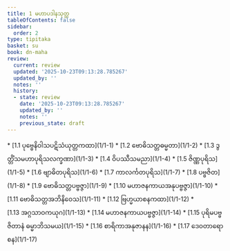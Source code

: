 ```yaml
---
title: 1 မဟာပဒါနသုတ္တ
tableOfContents: false
sidebar:
  order: 2
type: tipitaka
basket: su
book: dn-maha
review:
  current: review
  updated: '2025-10-23T09:13:28.785267'
  updated_by: ''
  notes: ''
  history:
  - state: review
    date: '2025-10-23T09:13:28.785267'
    updated_by: ''
    notes: ''
    previous_state: draft
---
```



<ReviewStatus review={frontmatter.review} showDetails={true} />

<HypothesisAnnotation frontmatter={frontmatter} />

<DynamicBreadcrumb />



<TableOfContents book="dn-maha" section="1">
* [1.1 ပုဗ္ဗေနိဝါသပဋိသံယုတ္တကထာ](1/1-1)
* [1.2 ဗောဓိသတ္တဓမ္မတာ](1/1-2)
* [1.3 ဒွတ္တိံသမဟာပုရိသလက္ခဏာ](1/1-3)
* [1.4 ဝိပဿီသမညာ](1/1-4)
* [1.5 ဇိဏ္ဏပုရိသ](1/1-5)
* [1.6 ဗျာဓိတပုရိသ](1/1-6)
* [1.7 ကာလင်္ကတပုရိသ](1/1-7)
* [1.8 ပဗ္ဗဇိတ](1/1-8)
* [1.9 ဗောဓိသတ္တပဗ္ဗဇ္ဇာ](1/1-9)
* [1.10 မဟာဇနကာယအနုပဗ္ဗဇ္ဇာ](1/1-10)
* [1.11 ဗောဓိသတ္တအဘိနိဝေသ](1/1-11)
* [1.12 ဗြဟ္မယာစနကထာ](1/1-12)
* [1.13 အဂ္ဂသာဝကယုဂ](1/1-13)
* [1.14 မဟာဇနကာယပဗ္ဗဇ္ဇာ](1/1-14)
* [1.15 ပုရိမပဗ္ဗဇိတာနံ ဓမ္မာဘိသမယ](1/1-15)
* [1.16 စာရိကာအနုဇာနန](1/1-16)
* [1.17 ဒေဝတာရောစန](1/1-17)
</TableOfContents>